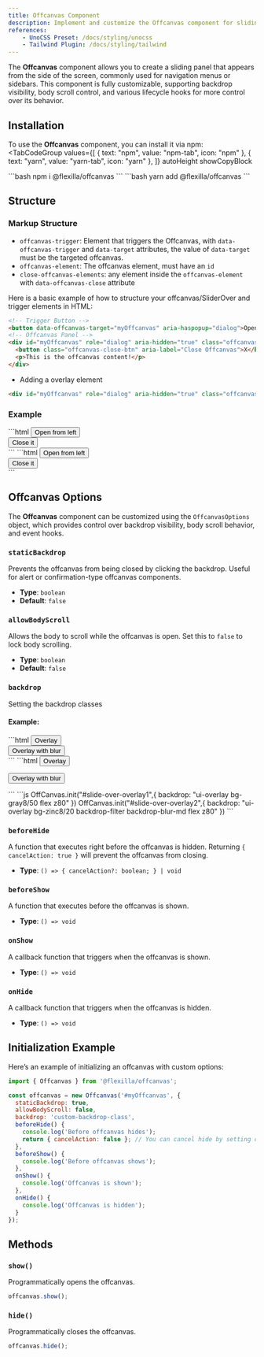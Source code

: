 ```yaml
---
title: Offcanvas Component
description: Implement and customize the Offcanvas component for sliding panels and sidebars.
references:
    - UnoCSS Preset: /docs/styling/unocss
    - Tailwind Plugin: /docs/styling/tailwind
---
```



The **Offcanvas** component allows you to create a sliding panel that appears from the side of the screen, commonly used for navigation menus or sidebars. This component is fully customizable, supporting backdrop visibility, body scroll control, and various lifecycle hooks for more control over its behavior.

## Installation

To use the **Offcanvas** component, you can install it via npm:
<TabCodeGroup
  values={[
    { text: "npm", value: "npm-tab", icon: "npm" },
    { text: "yarn", value: "yarn-tab", icon: "yarn" },
  ]}
  autoHeight
  showCopyBlock
>
  <TabPanel value="npm-tab" active={true}>
```bash
npm i @flexilla/offcanvas
```
  </TabPanel>
  <TabPanel value="yarn-tab">
```bash
yarn add @flexilla/offcanvas
```
  </TabPanel>
</TabCodeGroup>

## Structure

### Markup Structure

- `offcanvas-trigger`: Element that triggers the Offcanvas, with `data-offcanvas-trigger` and `data-target` attributes, the value of `data-target` must be the targeted offcanvas.
- `offcanvas-element`: The offcanvas element, must have an `id`
- `close-offcanvas-elements`: any element inside the `offcanvas-element` with `data-offcanvas-close` attribute


Here is a basic example of how to structure your offcanvas/SliderOver and trigger elements in HTML:

```html
<!-- Trigger Button -->
<button data-offcanvas-target="myOffcanvas" aria-haspopup="dialog">Open Offcanvas</button>
<!-- Offcanvas Panel -->
<div id="myOffcanvas" role="dialog" aria-hidden="true" class="offcanvas" >
  <button class="offcanvas-close-btn" aria-label="Close Offcanvas">X</button>
  <p>This is the offcanvas content!</p>
</div>
```

- Adding a overlay element

```html
<div id="myOffcanvas" role="dialog" aria-hidden="true" class="offcanvas" data-offcanvas-backdrop="your backdrop classes"></div>
```

### Example



<PreviewBox>
  <OffcanvasDefault/>
</PreviewBox>
  <TabCodeGroup
  values={[
    { text: "uno-ex.html", value: "html-tab", icon: "html" },
    { text: "tail-ex.html", value: "tail-tb", icon: "html" },
  ]}
  autoHeight
  showCopyBlock
>
  <TabPanel value="html-tab" active={true}>
```html
<button data-offcanvas-trigger data-target="slide-over-from-left"
    aria-controls="slide-over-from-left" class="bg-neutral8 text-white px4 py2 rd-lg text-sm">
    Open from left
</button>
<div data-fx-offcanvas data-slideover-from-left 
    id="slide-over-from-left" aria-labelledby="slide-over-from-left"
    class="fixed h100dvh wfull max-wsm -left-full top-0 fx-open-left-0 z90 ease-linear duration-200 p4 bg-zinc1 dark-bg-zinc9 flex">
    <div class="size-full b b-dashed b-zinc2 dark-b-zinc8">
        <button data-offcanvas-close class="p4">
            Close it
        </button>
    </div>
</div>
```
  </TabPanel>
  <TabPanel value="tail-tb">
```html
<button data-offcanvas-trigger data-target="slide-over-from-left"
    aria-controls="slide-over-from-left" class="bg-neutral-800 text-white px-4 py-2 rounded-lg text-sm">
    Open from left
</button>
<div data-fx-offcanvas data-slideover-from-left 
    id="slide-over-from-left" aria-labelledby="slide-over-from-left"
    class="fixed h-[100dvh] w-full max-w-sm -left-full top-0 fx-open-left-0 z-[90] ease-linear duration-200 p-4 bg-zinc-100 dark:bg-zinc-900 flex">
    <div class="size-full border border-dashed border-zinc-200 dark:border-zinc-800">
        <button data-offcanvas-close class="p-4">
            Close it
        </button>
    </div>
</div>
```
  </TabPanel>
</TabCodeGroup>



## Offcanvas Options

The **Offcanvas** component can be customized using the `OffcanvasOptions` object, which provides control over backdrop visibility, body scroll behavior, and event hooks.

### `staticBackdrop`

Prevents the offcanvas from being closed by clicking the backdrop. Useful for alert or confirmation-type offcanvas components.
- **Type**: `boolean`
- **Default**: `false`

### `allowBodyScroll`

Allows the body to scroll while the offcanvas is open. Set this to `false` to lock body scrolling.
- **Type**: `boolean`
- **Default**: `false`

### `backdrop`

Setting the backdrop classes

#### Example:

<PreviewBox>
  <OffcanvasOverlay/>
</PreviewBox>
<TabCodeGroup
  values={[
    { text: "uno-ex.html", value: "html-tab", icon: "html" },
    { text: "tail-ex.html", value: "tail-tb", icon: "html" },
    { text: "script.js", value: "js-tb", icon: "js" },
  ]}
  autoHeight
  showCopyBlock
>
  <TabPanel value="html-tab" active={true}>
```html
<button data-offcanvas-trigger data-target="slide-over-overlay" aria-controls="slide-over-overlay" class="bg-neutral8 text-white px4 py2 rd-lg text-sm">
    Overlay
</button>
<div data-offcanvas-withbackdrop id="slide-over-overlay" aria-labelledby="slide-over-overlay" class="fixed h100dvh wfull max-wsm -right-full top-0 fx-open-right-0 ease-linear duration-200 p4 bg-zinc1 dark-bg-zinc9 flex z90">
    <div class="size-full b b-dashed b-zinc2 dark-b-zinc8"></div>
</div>
<button data-offcanvas-trigger data-target="slide-over-overlay1" aria-controls="slide-over-overlay1" class="bg-neutral8 text-white px4 py2 rd-lg text-sm">
    Overlay with blur
</button>
<div data-offcanvas-backdrop-blur id="slide-over-overlay1" aria-labelledby="slide-over-overlay1" class="fixed h100dvh wfull max-wsm -right-full top-0 fx-open-right-0 ease-linear duration-200 p4 bg-zinc1 dark-bg-zinc9 flex z90">
    <div class="size-full b b-dashed b-zinc2 dark-b-zinc8"> </div>
</div>
```
  </TabPanel>
  <TabPanel value="tail-tb">
```html
<button data-offcanvas-trigger data-target="slide-over-overlay" aria-controls="slide-over-overlay" class="bg-zinc-800 text-white px-4 py-2 rounded-lg text-sm">
    Overlay
</button>
<div data-offcanvas-withbackdrop  id="slide-over-overlay" aria-labelledby="slide-over-overlay"  class="fixed h-[100dvh] w-full max-w-sm -right-full top-0 fx-open:right-0 ease-linear duration-200 p-4 bg-zinc-100 dark:bg-zinc-900 flex z-90">
    <div class="size-full border border-dashed border-zinc-200 dark:border-zinc-800"></div>
</div>

<button data-offcanvas-trigger data-target="slide-over-overlay1" aria-controls="slide-over-overlay1" class="bg-zinc-800 text-white px-4 py-2 rounded-lg text-sm">Overlay with blur</button>
<div data-offcanvas-backdrop-blur id="slide-over-overlay1" aria-labelledby="slide-over-overlay1" class="fixed h-[100dvh] w-full max-w-sm -right-full top-0 fx-open:right-0 ease-linear duration-200 p-4 bg-zinc-100 dark:bg-zinc-900 flex z-90">
    <div class="size-full border border-dashed border-zinc-200 dark:border-zinc-800"> </div>
</div>
```
  </TabPanel>
  <TabPanel value="js-tb">
```js
OffCanvas.init("#slide-over-overlay1",{
    backdrop: "ui-overlay bg-gray8/50 flex z80"
})
OffCanvas.init("#slide-over-overlay2",{
    backdrop: "ui-overlay bg-zinc8/20 backdrop-filter backdrop-blur-md flex z80"
})
```
  </TabPanel>
</TabCodeGroup>

### `beforeHide`

A function that executes right before the offcanvas is hidden. Returning `{ cancelAction: true }` will prevent the offcanvas from closing.
- **Type**: `() => { cancelAction?: boolean; } | void`


### `beforeShow`

A function that executes before the offcanvas is shown.
- **Type**: `() => void`

### `onShow`

A callback function that triggers when the offcanvas is shown.
- **Type**: `() => void`

### `onHide`

A callback function that triggers when the offcanvas is hidden.
- **Type**: `() => void`

## Initialization Example

Here’s an example of initializing an offcanvas with custom options:

```js
import { Offcanvas } from '@flexilla/offcanvas';

const offcanvas = new Offcanvas('#myOffcanvas', {
  staticBackdrop: true,
  allowBodyScroll: false,
  backdrop: 'custom-backdrop-class',
  beforeHide() {
    console.log('Before offcanvas hides');
    return { cancelAction: false }; // You can cancel hide by setting cancelAction to true
  },
  beforeShow() {
    console.log('Before offcanvas shows');
  },
  onShow() {
    console.log('Offcanvas is shown');
  },
  onHide() {
    console.log('Offcanvas is hidden');
  }
});
```

## Methods

### `show()`

Programmatically opens the offcanvas.

```js
offcanvas.show();
```

### `hide()`

Programmatically closes the offcanvas.

```js
offcanvas.hide();
```